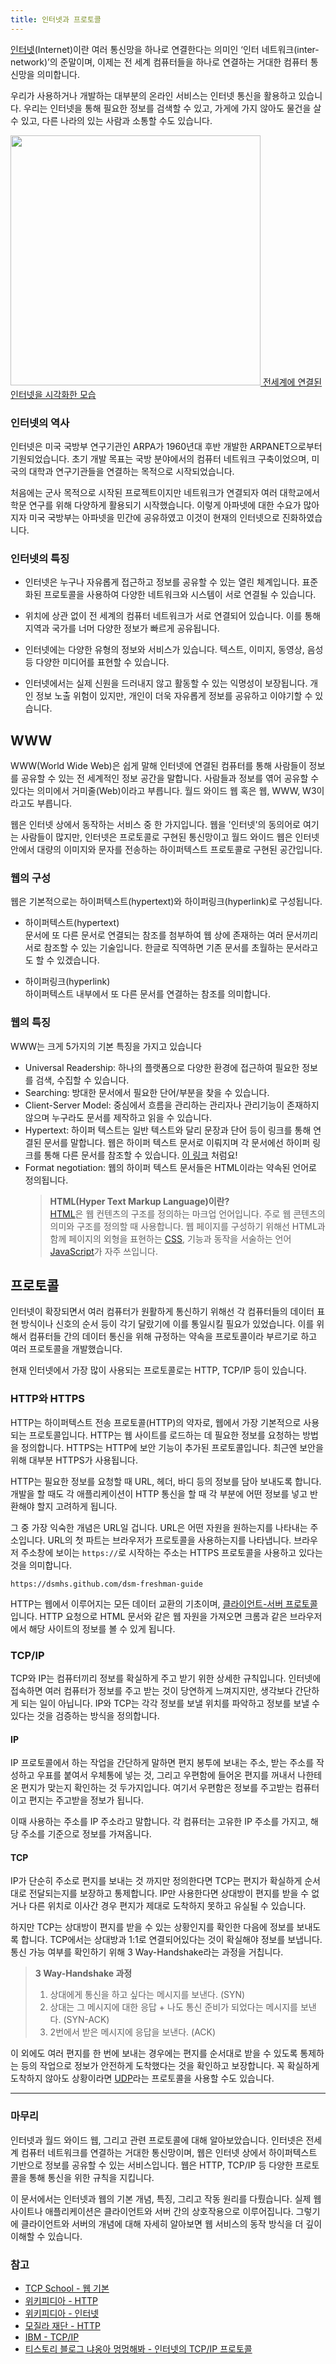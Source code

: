 ```yaml
---
title: 인터넷과 프로토콜
---
```


[인터넷](https://ko.wikipedia.org/wiki/%EC%9D%B8%ED%84%B0%EB%84%B7)(Internet)이란 여러 통신망을 하나로 연결한다는 의미인 ‘인터 네트워크(inter-network)’의 준말이며, 이제는 전 세계 컴퓨터들을 하나로 연결하는 거대한 컴퓨터 통신망을 의미합니다. 

우리가 사용하거나 개발하는 대부분의 온라인 서비스는 인터넷 통신을 활용하고 있습니다. 우리는 인터넷을 통해 필요한 정보를 검색할 수 있고, 가게에 가지 않아도 물건을 살 수 있고, 다른 나라의 있는 사람과 소통할 수도 있습니다. 

[<img style="height: 400px;" src="https://github.com/dsmhs/dsm-freshman-guide/assets/81006587/3fdcda47-96de-4b66-bb4f-dd744f1c7a19"/>
전세계에 연결된 인터넷을 시각화한 모습](https://ko.wikipedia.org/wiki/%EC%9D%B8%ED%84%B0%EB%84%B7#/media/%ED%8C%8C%EC%9D%BC:Internet_map_1024.jpg)

### 인터넷의 역사

인터넷은 미국 국방부 연구기관인 ARPA가 1960년대 후반 개발한 ARPANET으로부터 기원되었습니다. 초기 개발 목표는 국방 분야에서의 컴퓨터 네트워크 구축이었으며, 미국의 대학과 연구기관들을 연결하는 목적으로 시작되었습니다. 

처음에는 군사 목적으로 시작된 프로젝트이지만 네트워크가 연결되자 여러 대학교에서 학문 연구를 위해 다양하게 활용되기 시작했습니다. 이렇게 아파넷에 대한 수요가 많아지자 미국 국방부는 아파넷을 민간에 공유하였고 이것이 현재의 인터넷으로 진화하였습니다.

### 인터넷의 특징

- 인터넷은 누구나 자유롭게 접근하고 정보를 공유할 수 있는 열린 체계입니다. 표준화된 프로토콜을 사용하여 다양한 네트워크와 시스템이 서로 연결될 수 있습니다.

- 위치에 상관 없이 전 세계의 컴퓨터 네트워크가 서로 연결되어 있습니다. 이를 통해 지역과 국가를 너머 다양한 정보가 빠르게 공유됩니다.

- 인터넷에는 다양한 유형의 정보와 서비스가 있습니다. 텍스트, 이미지, 동영상, 음성 등 다양한 미디어를 표현할 수 있습니다.

- 인터넷에서는 실제 신원을 드러내지 않고 활동할 수 있는 익명성이 보장됩니다. 개인 정보 노출 위험이 있지만, 개인이 더욱 자유롭게 정보를 공유하고 이야기할 수 있습니다.

## WWW

WWW(World Wide Web)은 쉽게 말해 인터넷에 연결된 컴퓨터를 통해 사람들이 정보를 공유할 수 있는 전 세계적인 정보 공간을 말합니다. 사람들과 정보를 엮어 공유할 수 있다는 의미에서 거미줄(Web)이라고 부릅니다. 월드 와이드 웹 혹은 웹, WWW, W3이라고도 부릅니다. 

웹은 인터넷 상에서 동작하는 서비스 중 한 가지입니다. 웹을 '인터넷'의 동의어로 여기는 사람들이 많지만, 인터넷은 프로토콜로 구현된 통신망이고 월드 와이드 웹은 인터넷 안에서 대량의 이미지와 문자를 전송하는 하이퍼텍스트 프로토콜로 구현된 공간입니다.

### 웹의 구성

웹은 기본적으로는 하이퍼텍스트(hypertext)와 하이퍼링크(hyperlink)로 구성됩니다.

- 하이퍼텍스트(hypertext)<br/>문서에 또 다른 문서로 연결되는 참조를 첨부하여 웹 상에 존재하는 여러 문서끼리 서로 참조할 수 있는 기술입니다. 한글로 직역하면 기존 문서를 초월하는 문서라고도 할 수 있겠습니다.

- 하이퍼링크(hyperlink)<br/>하이퍼텍스트 내부에서 또 다른 문서를 연결하는 참조를 의미합니다. 

### 웹의 특징

WWW는 크게 5가지의 기본 특징을 가지고 있습니다

- Universal Readership: 하나의 플랫폼으로 다양한 환경에 접근하여 필요한 정보를 검색, 수집할 수 있습니다.
- Searching: 방대한 문서에서 필요한 단어/부분을 찾을 수 있습니다.
- Client-Server Model: 중심에서 흐름을 관리하는 관리자나 관리기능이 존재하지 않으며 누구라도 문서를 제작하고 읽을 수 있습니다.
- Hypertext: 하이퍼 텍스트는 일반 텍스트와 달리 문장과 단어 등이 링크를 통해 연결된 문서를 말합니다. 웹은 하이퍼 텍스트 문서로 이뤄지며 각 문서에선 하이퍼 링크를 통해 다른 문서를 참조할 수 있습니다. [이 링크](/dsm-freshman-guide/) 처럼요!
- Format negotiation: 웹의 하이퍼 텍스트 문서들은 HTML이라는 약속된 언어로 정의됩니다.
    > **HTML(Hyper Text Markup Language)이란?**<br/>
    > [HTML](https://developer.mozilla.org/ko/docs/Learn/Getting_started_with_the_web/HTML_%EA%B8%B0%EB%B3%B8)은 웹 컨텐츠의 구조를 정의하는 마크업 언어입니다. 주로 웹 콘텐츠의 의미와 구조를 정의할 때 사용합니다. 웹 페이지를 구성하기 위해선 HTML과 함께 페이지의 외형을 표현하는 [CSS](https://developer.mozilla.org/ko/docs/Web/CSS), 기능과 동작을 서술하는 언어 [JavaScript](https://developer.mozilla.org/ko/docs/Web/JavaScript)가 자주 쓰입니다.

## 프로토콜

인터넷이 확장되면서 여러 컴퓨터가 원활하게 통신하기 위해선 각 컴퓨터들의 데이터 표현 방식이나 신호의 순서 등이 각기 달랐기에 이를 통일시킬 필요가 있었습니다. 이를 위해서 컴퓨터들 간의 데이터 통신을 위해 규정하는 약속을 프로토콜이라 부르기로 하고 여러 프로토콜을 개발했습니다.

현재 인터넷에서 가장 많이 사용되는 프로토콜로는 HTTP, TCP/IP 등이 있습니다.

### HTTP와 HTTPS

HTTP는 하이퍼텍스트 전송 프로토콜(HTTP)의 약자로, 웹에서 가장 기본적으로 사용되는 프로토콜입니다. HTTP는 웹 사이트를 로드하는 데 필요한 정보를 요청하는 방법을 정의합니다. HTTPS는 HTTP에 보안 기능이 추가된 프로토콜입니다. 최근엔 보안을 위해 대부분 HTTPS가 사용됩니다.

HTTP는 필요한 정보를 요청할 때 URL, 헤더, 바디 등의 정보를 담아 보내도록 합니다. 개발을 할 때도 각 애플리케이션이 HTTP 통신을 할 때 각 부분에 어떤 정보를 넣고 반환해야 할지 고려하게 됩니다.

그 중 가장 익숙한 개념은 URL일 겁니다. URL은 어떤 자원을 원하는지를 나타내는 주소입니다. URL의 첫 파트는 브라우저가 프로토콜을 사용하는지를 나타냅니다. 브라우저 주소창에 보이는 `https://`로 시작하는 주소는 HTTPS 프로토콜을 사용하고 있다는 것을 의미합니다.

```
https://dsmhs.github.com/dsm-freshman-guide
```

HTTP는 웹에서 이루어지는 모든 데이터 교환의 기초이며, [클라이언트-서버 프로토콜](../02-client-and-server)입니다. HTTP 요청으로 HTML 문서와 같은 웹 자원을 가져오면 크롬과 같은 브라우저에서 해당 사이트의 정보를 볼 수 있게 됩니다. 

### TCP/IP

TCP와 IP는 컴퓨터끼리 정보를 확실하게 주고 받기 위한 상세한 규칙입니다. 인터넷에 접속하면 여러 컴퓨터가 정보를 주고 받는 것이 당연하게 느껴지지만, 생각보다 간단하게 되는 일이 아닙니다. IP와 TCP는 각각 정보를 보낼 위치를 파악하고 정보를 보낼 수 있다는 것을 검증하는 방식을 정의합니다.

#### IP

IP 프로토콜에서 하는 작업을 간단하게 말하면 편지 봉투에 보내는 주소, 받는 주소를 작성하고 우표를 붙여서 우체통에 넣는 것, 그리고 우편함에 들어온 편지를 꺼내서 나한테 온 편지가 맞는지 확인하는 것 두가지입니다. 여기서 우편함은 정보를 주고받는 컴퓨터이고 편지는 주고받을 정보가 됩니다.

이때 사용하는 주소를 IP 주소라고 말합니다. 각 컴퓨터는 고유한 IP 주소를 가지고, 해당 주소를 기준으로 정보를 가져옵니다.

#### TCP

IP가 단순히 주소로 편지를 보내는 것 까지만 정의한다면 TCP는 편지가 확실하게 순서대로  전달되는지를 보장하고 통제합니다. IP만 사용한다면 상대방이 편지를 받을 수 없거나 다른 위치로 이사간 경우 편지가 제대로 도착하지 못하고 유실될 수 있습니다.

하지만 TCP는 상대방이 편지를 받을 수 있는 상황인지를 확인한 다음에 정보를 보내도록 합니다. TCP에서는 상대방과 1:1로 연결되어있다는 것이 확실해야 정보를 보냅니다. 통신 가능 여부를 확인하기 위해 3 Way-Handshake라는 과정을 거칩니다.

> **3 Way-Handshake 과정**<br/>
> 1. 상대에게 통신을 하고 싶다는 메시지를 보낸다. (SYN)
> 2. 상대는 그 메시지에 대한 응답 + 나도 통신 준비가 되었다는 메시지를 보낸다. (SYN-ACK)
> 3. 2번에서 받은 메시지에 응답을 보낸다. (ACK)

이 외에도 여러 편지를 한 번에 보내는 경우에는 편지를 순서대로 받을 수 있도록 통제하는 등의 작업으로 정보가 안전하게 도착했다는 것을 확인하고 보장합니다. 꼭 확실하게 도착하지 않아도 상황이라면 [UDP](https://ko.wikipedia.org/wiki/%EC%82%AC%EC%9A%A9%EC%9E%90_%EB%8D%B0%EC%9D%B4%ED%84%B0%EA%B7%B8%EB%9E%A8_%ED%94%84%EB%A1%9C%ED%86%A0%EC%BD%9C#:~:text=UDP%EB%8A%94%20%EC%9C%A0%EB%8B%88%EB%B2%84%EC%84%A4%20%EB%8D%B0%EC%9D%B4%ED%84%B0%EA%B7%B8%EB%9E%A8,%ED%86%B5%EB%B3%B4%20%EC%97%86%EC%9D%B4%20%EB%88%84%EB%9D%BD%EC%8B%9C%ED%82%A4%EA%B8%B0%EB%8F%84%20%ED%95%9C%EB%8B%A4.)라는 프로토콜을 사용할 수도 있습니다. 

---

### 마무리 

인터넷과 월드 와이드 웹, 그리고 관련 프로토콜에 대해 알아보았습니다. 인터넷은 전세계 컴퓨터 네트워크를 연결하는 거대한 통신망이며, 웹은 인터넷 상에서 하이퍼텍스트 기반으로 정보를 공유할 수 있는 서비스입니다. 웹은 HTTP, TCP/IP 등 다양한 프로토콜을 통해 통신을 위한 규칙을 지킵니다.

이 문서에서는 인터넷과 웹의 기본 개념, 특징, 그리고 작동 원리를 다뤘습니다. 실제 웹 사이트나 애플리케이션은 클라이언트와 서버 간의 상호작용으로 이루어집니다. 그렇기에 클라이언트와 서버의 개념에 대해 자세히 알아보면 웹 서비스의 동작 방식을 더 깊이 이해할 수 있습니다. 

### 참고

- [TCP School - 웹 기본](hhttps://www.tcpschool.com/webbasic/www)
- [위키피디아 - HTTP](https://ko.wikipedia.org/wiki/HTTP)
- [위키피디아 - 인터넷](https://ko.wikipedia.org/wiki/%EC%9D%B8%ED%84%B0%EB%84%B7)
- [모질라 재단 - HTTP](https://developer.mozilla.org/en-US/docs/Web/HTTP)
- [IBM - TCP/IP](https://www.ibm.com/docs/ko/aix/7.1?topic=management-transmission-control-protocolinternet-protocol)
- [티스토리 블로그 냐옹아 멍멍해봐 - 인터넷의 TCP/IP 프로토콜](https://better-together.tistory.com/110)